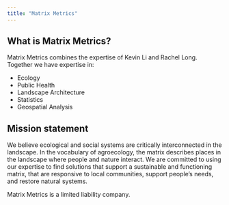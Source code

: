 ```yaml
---
title: "Matrix Metrics"
---
```


## What is Matrix Metrics?

Matrix Metrics combines the expertise of Kevin Li and Rachel Long. Together we have expertise in:

-   Ecology
-   Public Health
-   Landscape Architecture
-   Statistics
-   Geospatial Analysis

## Mission statement

We believe ecological and social systems are critically interconnected in the landscape. In the vocabulary of agroecology, the matrix describes places in the landscape where people and nature interact. We are committed to using our expertise to find solutions that support a sustainable and functioning matrix, that are responsive to local communities, support people’s needs, and restore natural systems.

Matrix Metrics is a limited liability company.
